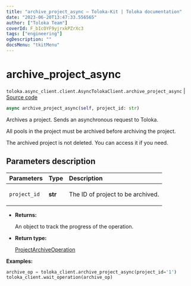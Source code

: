 ```yaml
---
title: "archive_project_async — Toloka-Kit | Toloka documentation"
date: "2023-06-20T13:47:33.556565"
author: ["Toloka Team"]
coverId: F_bIcOYF9yjrxkPZrXc3
tags: ["engineering"]
ogDescription: ""
docsMenu: "tkitMenu"
---
```


# archive_project_async

`toloka.async_client.client.AsyncTolokaClient.archive_project_async` | [Source code](https://github.com/Toloka/toloka-kit/blob/v1.2.0/src/async_client/client.py#L0)

```python
async archive_project_async(self, project_id: str)
```

Archives a project. Sends an asynchronous request to Toloka.

All pools in the project must be archived before archiving the project.

The archived project is not deleted. You can access it if you need.

## Parameters description

| Parameters | Type | Description |
| :----------| :----| :-----------|
`project_id`|**str**|<p>The ID of project to be archived.</p>

* **Returns:**

  An object to track the progress of the operation.

* **Return type:**

  [ProjectArchiveOperation](/docs/toloka-kit/reference/toloka.client.operations.ProjectArchiveOperation)

**Examples:**

```python
archive_op = toloka_client.archive_project_async(project_id='1')
toloka_client.wait_operation(archive_op)
```